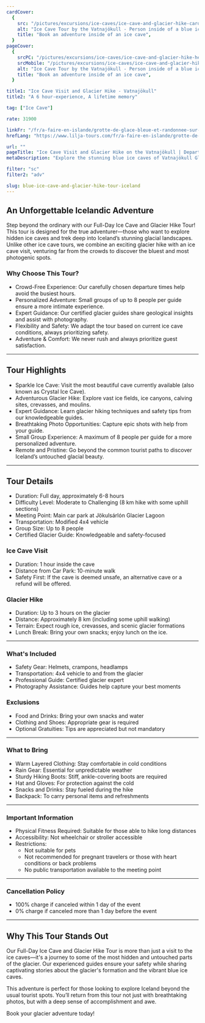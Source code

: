 ```yaml
---
cardCover:
  {
    src: "/pictures/excursions/ice-caves/ice-cave-and-glacier-hike-card.webp",
    alt: "Ice Cave Tour by the Vatnajökull - Person inside of a blue ice cave",
    title: "Book an adventure inside of an ice cave",
  }
pageCover:
  {
    srcPC: "/pictures/excursions/ice-caves/ice-cave-and-glacier-hike-header-pc.webp",
    srcMobile: "/pictures/excursions/ice-caves/ice-cave-and-glacier-hike-header-mobile.webp",
    alt: "Ice Cave Tour by the Vatnajökull - Person inside of a blue ice cave",
    title: "Book an adventure inside of an ice cave",
  }

title1: "Ice Cave Visit and Glacier Hike - Vatnajökull"
title2: "A 6 hour-experience, A lifetime memory"

tag: ["Ice Cave"]

rate: 31900

linkFr: "/fr/a-faire-en-islande/grotte-de-glace-bleue-et-randonnee-sur-glacier-islande"
hrefLang: "https://www.lilja-tours.com/fr/a-faire-en-islande/grotte-de-glace-bleue-et-randonnee-sur-glacier-islande"

url: ""
pageTitle: "Ice Cave Visit and Glacier Hike on the Vatnajökull | Departure from Jökulsarlón"
metaDescription: "Explore the stunning blue ice caves of Vatnajökull Glacier on a guided tour. Small groups, expert guides, unforgettable adventure. Book now!"

filter: "sc"
filter2: "adv"

slug: blue-ice-cave-and-glacier-hike-tour-iceland
---
```


## An Unforgettable Icelandic Adventure

Step beyond the ordinary with our Full-Day Ice Cave and Glacier Hike Tour! This tour is designed for the true adventurer—those who want to explore hidden ice caves and trek deep into Iceland’s stunning glacial landscapes. Unlike other ice cave tours, we combine an exciting glacier hike with an ice cave visit, venturing far from the crowds to discover the bluest and most photogenic spots.

### Why Choose This Tour?

- Crowd-Free Experience: Our carefully chosen departure times help avoid the busiest hours.
- Personalized Adventure: Small groups of up to 8 people per guide ensure a more intimate experience.
- Expert Guidance: Our certified glacier guides share geological insights and assist with photography.
- Flexibility and Safety: We adapt the tour based on current ice cave conditions, always prioritizing safety.
- Adventure & Comfort: We never rush and always prioritize guest satisfaction.

---

## Tour Highlights

- Sparkle Ice Cave: Visit the most beautiful cave currently available (also known as Crystal Ice Cave).
- Adventurous Glacier Hike: Explore vast ice fields, ice canyons, calving sites, crevasses, and moulins.
- Expert Guidance: Learn glacier hiking techniques and safety tips from our knowledgeable guides.
- Breathtaking Photo Opportunities: Capture epic shots with help from your guide.
- Small Group Experience: A maximum of 8 people per guide for a more personalized adventure.
- Remote and Pristine: Go beyond the common tourist paths to discover Iceland’s untouched glacial beauty.

---

## Tour Details

- Duration: Full day, approximately 6-8 hours
- Difficulty Level: Moderate to Challenging (8 km hike with some uphill sections)
- Meeting Point: Main car park at Jökulsárlón Glacier Lagoon
- Transportation: Modified 4x4 vehicle
- Group Size: Up to 8 people
- Certified Glacier Guide: Knowledgeable and safety-focused

### Ice Cave Visit

- Duration: 1 hour inside the cave
- Distance from Car Park: 10-minute walk
- Safety First: If the cave is deemed unsafe, an alternative cave or a refund will be offered.

### Glacier Hike

- Duration: Up to 3 hours on the glacier
- Distance: Approximately 8 km (including some uphill walking)
- Terrain: Expect rough ice, crevasses, and scenic glacier formations
- Lunch Break: Bring your own snacks; enjoy lunch on the ice.

---

### What's Included

- Safety Gear: Helmets, crampons, headlamps
- Transportation: 4x4 vehicle to and from the glacier
- Professional Guide: Certified glacier expert
- Photography Assistance: Guides help capture your best moments

### Exclusions

- Food and Drinks: Bring your own snacks and water
- Clothing and Shoes: Appropriate gear is required
- Optional Gratuities: Tips are appreciated but not mandatory

---

### What to Bring

- Warm Layered Clothing: Stay comfortable in cold conditions
- Rain Gear: Essential for unpredictable weather
- Sturdy Hiking Boots: Stiff, ankle-covering boots are required
- Hat and Gloves: For protection against the cold
- Snacks and Drinks: Stay fueled during the hike
- Backpack: To carry personal items and refreshments

---

### Important Information

- Physical Fitness Required: Suitable for those able to hike long distances
- Accessibility: Not wheelchair or stroller accessible
- Restrictions:
  - Not suitable for pets
  - Not recommended for pregnant travelers or those with heart conditions or back problems
  - No public transportation available to the meeting point

---

### Cancellation Policy

- 100% charge if canceled within 1 day of the event
- 0% charge if canceled more than 1 day before the event

---

## Why This Tour Stands Out

Our Full-Day Ice Cave and Glacier Hike Tour is more than just a visit to the ice caves—it's a journey to some of the most hidden and untouched parts of the glacier. Our experienced guides ensure your safety while sharing captivating stories about the glacier's formation and the vibrant blue ice caves.

This adventure is perfect for those looking to explore Iceland beyond the usual tourist spots. You’ll return from this tour not just with breathtaking photos, but with a deep sense of accomplishment and awe.

Book your glacier adventure today!

<script
  type="text/javascript"
  src="https://widgets.bokun.io/assets/javascripts/apps/build/BokunWidgetsLoader.js?bookingChannelUUID=97236c68-b945-4a96-8587-660bdc4c45fd"
  async
></script>

<div
  class="bokunWidget"
  data-src="https://widgets.bokun.io/online-sales/97236c68-b945-4a96-8587-660bdc4c45fd/experience-calendar/817380"
></div>
